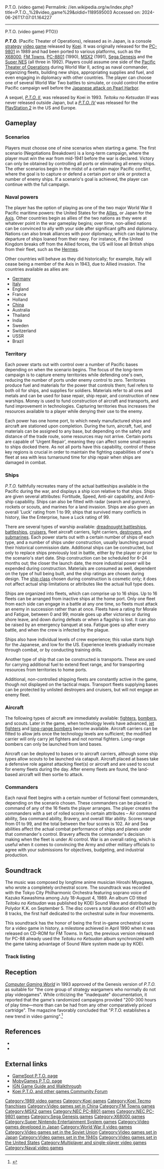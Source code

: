 P.T.O. (video game)
Permalink: //en.wikipedia.org/w/index.php?title=P.T.O._%28video_game%29&oldid=1189595003
Accessed on: 2024-06-26T17:07:01.164227



------
P.T.O. (video game)
{{redirect2|PTO: Pacific Theater of Operations|P.T.O.: Pacific Theater of Operations||PTO (disambiguation){{!}}PTO}}
{{Infobox video game
|title = P.T.O.
|image = TeitokunoKetsudanJPBoxShotGenesis.jpg
|caption = Japanese Mega Drive cover art
|developer = [[Koei]]
|publisher = Koei
|designer =
|composer = Hiroshi Miyagawa
|released = 1989, 1990, 1991, 1992, 1993
|genre = [[Turn-based strategy]], [[tactical wargame]]
|modes = [[Single-player video game|Single-player]], [[Multiplayer video game|multiplayer]] (up to two players), [[Zero-player game|zero-player]] (CPU vs. CPU)
|platforms = [[PC-9800 Series|PC-98]], [[PC-8800 Series|PC-88]], [[X68000]], [[MSX2]], [[FM Towns]], [[Sega Genesis|Genesis]], [[Super Nintendo Entertainment System|Super NES]]
}}

'''''P.T.O.''''' (Pacific Theater of Operations), released as {{nihongo|'''''Teitoku no Ketsudan'''''|提督の決断}} in Japan, is a console [[strategy game|strategy]] [[video game]] released by [[Koei]]. It was originally released for the [[PC-9800 Series|PC-9801]] in 1989 and had been ported to various platforms, such as the [[X68000]], [[FM Towns]], [[PC-8801]] (1990), [[MSX2]] (1991), [[Sega Genesis]] and the [[Super Nintendo Entertainment System|Super NES]] (all three in 1992). Players could assume one side of the [[Asiatic-Pacific Theater|Pacific Theater of Operations]] during World War II, acting as naval commander, organizing fleets, building new ships, appropriating supplies and fuel, and even engaging in diplomacy with other countries. The player can choose one of several World War Two battles to simulate, or could control the entire Pacific campaign well before the [[Attack on Pearl Harbor|Japanese attack on Pearl Harbor]].

A sequel, ''[[P.T.O. II]]'', was released by Koei in 1993. ''Teitoku no Ketsudan III'' was never released outside Japan, but a ''[[P.T.O. IV]]'' was released for the [[PlayStation 2]] in the US and Europe.

==Gameplay==
===Scenarios===
Players must choose one of nine scenarios when starting a game. The first scenario (Negotiations Breakdown) is a long-term campaign, where the player must win the war from mid-1941 before the war is declared. Victory can only be obtained by controlling all ports or eliminating all enemy ships. The other scenarios begin in the midst of a certain major Pacific conflict, where the goal is to capture or defend a certain port or sink or protect a number of enemy ships. If a scenario's goal is achieved, the player can continue with the full campaign.

===Naval powers===
The player has the option of playing as one of the two major World War II Pacific maritime powers: the United States for the [[Allies of World War II|Allies]], or Japan for the [[Axis powers|Axis]]. Other countries begin as allies of the two nations as they were at whatever point in the war gameplay begins; over time, non-allied nations can be convinced to ally with your side after significant gifts and diplomacy. Nations can also break alliances with poor diplomacy, which can lead to the departure of ships loaned from their navy. For instance, if the United Kingdom breaks off from the Allied forces, the US will lose all British ships from their fleet, such as the [[HMS Hermes (95)|Hermes]].

Other countries will behave as they did historically; for example, Italy will cease being a member of the Axis in 1943, due to Allied invasion. The countries available as allies are:
* [[Nazi Germany|Germany]]
* [[Kingdom of Italy (1861–1946)|Italy]]
* England
* France
* Holland
* [[Republic of China (1912–1949)|China]]
* Australia
* Thailand
* India
* Sweden
* Switzerland
* USSR
* Brazil

===Territory===
Each power starts out with control over a number of Pacific bases depending on when the scenario begins. The focus of the long-term campaign is to capture enemy territories while defending one's own, reducing the number of ports under enemy control to zero. Territories produce fuel and materials for the power that controls them; fuel refers to both oil for ships, and supplies for soldiers. Materials refer to all ores and metals and can be used for base repair, ship repair, and construction of new warships. Money is used to fund construction of aircraft and transports, and fund improvement in technologies. Capturing territories thus increases the resources available to a player while denying their use to the enemy.

Each power has one home port, to which newly manufactured ships and aircraft are stationed upon completion. During the turn, aircraft, fuel, and materials can be assigned to any base, but depending on the safety and distance of the trade route, some resources may not arrive. Certain ports are capable of 'Urgent Repair', meaning they can affect some small repairs to ships docked there. As not all ports have this capability, control of these key regions is crucial in order to maintain the fighting capabilities of one's fleet at sea with less turnaround time for ship repair when ships are damaged in combat.

===Ships===
''P.T.O.'' faithfully recreates many of the actual battleships available in the Pacific during the war, and displays a ship icon relative to that ships. Ships are given several attributes: Fortitude, Speed, Anti-air capability, and Anti-ship capability. Ships can also be fitted with radar (search and gunnery), rockets or scouts, and marines for a land invasion. Ships are also given an overall 'Luck' rating from 1 to 99; ships that survived many conflicts in history, like the Enterprise, have a Luck rating of 99.

There are several types of warship available: [[dreadnought|dreadnought battleships]], [[battleships]], [[cruisers]], fleet aircraft carriers, light carriers, [[destroyers]], and [[submarines]]. Each power starts out with a certain number of ships of each type, and a number of ships under construction, usually launching around their historical commission date. Additional ships can be constructed, but only to replace ships previously lost in battle, either by the player or prior to the scenario's start date. Ship construction can be scheduled for 6–24 months out; the closer the launch date, the more industrial power will be expended during construction. Materials are consumed as well, dependent on the type of hull being built, and the ship ratings are chosen during design. The [[ship class]] chosen during construction is cosmetic only; it does not affect actual ship limitations or attributes like the actual hull type does.

Ships are organized into fleets, which can comprise up to 16 ships. Up to 16 fleets can be arranged from inactive ships at the home port. Only one fleet from each side can engage in a battle at any one time, so fleets must attack an enemy in succession rather than at once. Fleets have a rating for Morale and Fatigue, between 0 and 99; morale goes up after victories or during shore leave, and down during defeats or when a flagship is lost. It can also be raised by an emergency banquet at sea. Fatigue goes up after every battle, and when the crew is infected by the plague.

Ships also have individual levels of crew experience; this value starts high for the Japanese, and low for the US. Experience levels gradually increase through combat, or by conducting training drills.

Another type of ship that can be constructed is transports. These are used for carrying additional fuel to extend fleet range, and for transporting resources from territories to home ports.

Additional, non-controlled shipping fleets are constantly active in the game, though not displayed on the tactical maps. Transport fleets supplying bases can be protected by unlisted destroyers and cruisers, but will not engage an enemy fleet.

===Aircraft===
The following types of aircraft are immediately available: [[Fighter aircraft|fighters]], [[bombers]], and scouts. Later in the game, when technology levels have advanced, [[jet fighters]] and [[Heavy bomber|long-range bombers]] become available. Aircraft carriers can be fitted to allow jets once the technology levels are sufficient; the modified carrier will only carry jet fighters and not normal fighters. Long-range bombers can only be launched from land bases.

Aircraft can be deployed to bases or to aircraft carriers, although some ship types allow scouts to be launched via catapult. Aircraft placed at bases take a defensive role against attacking fleet(s) or aircraft and are used to scout for enemy fleets during the day. After enemy fleets are found, the land-based aircraft will then sortie to attack.

===Commanders===
Each naval fleet begins with a certain number of fictional fleet commanders, depending on the scenario chosen. These commanders can be placed in command of any of the 16 fleets the player arranges. The player creates the commanders with a set of rolled scores in certain attributes – Air command ability, Sea command ability, Bravery, and overall War ability. Scores range from 01 to 99, and the total between the four scores is 102. Air and Sea abilities affect the actual combat performance of ships and planes under that commander's control. Bravery affects the commander's decision making when the fleet is under AI control. War is an overall rating, which is useful when it comes to convincing the Army and other military officials to agree with your submissions for objectives, budgeting, and industrial production.

==Soundtrack==
{{Infobox album
| italic_title = no
| name         = ''Teitoku no Ketsudan''
| type         = soundtrack
| artist       = Hiroshi Miyagawa
| cover        = 
| alt          =
| released     = September 5, 1989
| recorded     =
| venue        =
| studio       =
| genre        = [[Orchestral]], [[video game music]]
| length       = {{plainlist|
*41:01
}}
| label        = [[KOEI]] (distributed by Polydor K.K.)
| producer     = {{plainlist|
* KOEI Sound Ware Division
* Kou Shibusawa
}}
| prev_title   =
| prev_year    =
| next_title   =
| next_year    =
}}

The music was composed by longtime anime musician Hiroshi Miyagawa, who wrote a completely orchestral score. The soundtrack was recorded with the Tokyo City Philharmonic Orchestra featuring soprano voice of Kazuko Kawashima among July 18-August 4, 1989. An album CD titled ''Teitoku no Ketsudan'' was published by KOEI Sound Ware and distributed by Polydor K.K. on September 5. The disc covers a total duration of 41:01 with 8 tracks, the first half dedicated to the orchestral suite in four movements.

This soundtrack has the honor of being the first in-game orchestral score for a video game in history, a milestone achieved in April 1990 when it was released on CD-ROM for FM Towns. In fact, the previous version released for PC-88 already used the ''Teitoku no Ketsudan'' album synchronized with the game taking advantage of Sound Ware system made up by KOEI.

=== Track listing ===
{{track listing
| all_music       = Hiroshi Miyagawa
| title1          = First Movement
| note1           = 第一楽章
| length1         = 8:13
| title2          = Second Movement
| note2           = 第二楽章
| length2         = 11:56
| title3          = Third Movement
| note3           = 第三楽章
| length3         = 4:36
| title4          = Fourth Movement
| note4           = 第四楽章
| length4         = 6:26
| title5          = Home Port · Hawaii Theme
| note5           = 母港・ハワイのテーマ
| length5         = 2:19
| title6          = Conference (America)
| note6           = 会議(アメリカ)
| length6         = 2:25
| title7          = American History
| note7           = アメリカの勝利
| length7         = 0:35
| title8          = Lullaby of the Wind
| note8           = 風の子守唄
| length8         = 4:31
| total_length    = 41:01
}}

==Reception==
''[[Computer Gaming World]]'' in 1993 approved of the Genesis version of ''P.T.O.'' as suitable for "the core group of strategy wargamers who normally do not play videogames". While criticizing the "inadequate" documentation, it reported that the game's randomized campaigns provided "200-300 hours of play time—more than can be had from any other comparatively priced cartridge". The magazine favorably concluded that "''P.T.O.'' establishes a new trend in video gaming".<ref name="dille199312">{{cite magazine | url=http://www.cgwmuseum.org/galleries/index.php?year=1988&pub=2&id=47 | title=Pacific Theatre Of Operations | magazine=Computer Gaming World | date=December 1993 | accessdate=31 March 2016 | author=Dille, H. E. | pages=234, 236}}</ref>

==References==
* {{cite web | publisher = Allgame | title = P.T.O. | date = 2003-02-08 | url=http://www.allgame.com/cg/agg.dll?p=agg&sql=1:7448 | archive-url=https://archive.today/20130116120100/http://www.allgame.com/cg/agg.dll?p=agg&sql=1:7448 | url-status=dead | archive-date=January 16, 2013 | accessdate = 2008-03-10}}
* {{cite web | publisher=Gamespot | title=P.T.O.: Pacific Theater of Operations | date=2003-02-08 | url=http://www.gamespot.com/snes/strategy/teitokunoketsudan/index.html | accessdate=2008-03-10 | url-status=dead | archiveurl=https://web.archive.org/web/20081202154233/http://www.gamespot.com/snes/strategy/teitokunoketsudan/index.html | archivedate=December 2, 2008}}

<references/>

==External links==
* [http://www.gamespot.com/snes/strategy/teitokunoketsudan/index.html GameSpot P.T.O. page] {{Webarchive|url=https://web.archive.org/web/20081202154233/http://www.gamespot.com/snes/strategy/teitokunoketsudan/index.html|date=2008-12-02}}
* [http://www.mobygames.com/game/snes/pto-pacific-theater-of-operations MobyGames P.T.O. page]
* [https://web.archive.org/web/20050312042149/http://faqs.ign.com/objects/008/008195.html IGN Game Guide and Walkthrough]
* [https://web.archive.org/web/20071025134105/http://www.koei.com/community/index.php?board=31.0 Koei P.T.O. and other games Community Forum]

{{DEFAULTSORT:P.T.O.}}
[[Category:1989 video games]]
[[Category:Koei games]]
[[Category:Koei Tecmo franchises]]
[[Category:Video games set in China]]
[[Category:FM Towns games]]
[[Category:MSX2 games]]
[[Category:NEC PC-8801 games]]
[[Category:NEC PC-9801 games]]
[[Category:Sega Genesis games]]
[[Category:X68000 games]]
[[Category:Super Nintendo Entertainment System games]]
[[Category:Video games developed in Japan]]
[[Category:World War II video games]]
[[Category:Video games set in the Soviet Union]]
[[Category:Video games set in Japan]]
[[Category:Video games set in the 1940s]]
[[Category:Video games set in the United States]]
[[Category:Multiplayer and single-player video games]]
[[Category:Naval video games]]